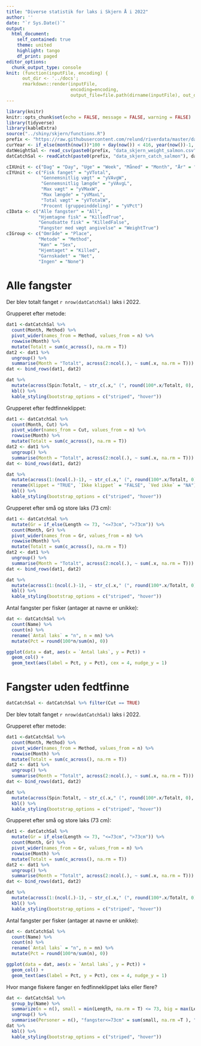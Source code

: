 ```yaml
---
title: "Diverse statistik for laks i Skjern Å i 2022"
author: ''
date: "`r Sys.Date()`"
output: 
  html_document:
    self_contained: true
    theme: united
    highlight: tango
    df_print: paged
editor_options: 
  chunk_output_type: console
knit: (function(inputFile, encoding) { 
      out_dir <- '../docs';
      rmarkdown::render(inputFile,
                        encoding=encoding, 
                        output_file=file.path(dirname(inputFile), out_dir, 'salmon-skjern.html')) })
---
```



```r
library(knitr)
knitr::opts_chunk$set(echo = FALSE, message = FALSE, warning = FALSE)
library(tidyverse)
library(kableExtra)
source("../shiny/skjern/functions.R")
prefix <- "https://raw.githubusercontent.com/relund/riverdata/master/data/"
curYear <- if_else(month(now())*100 + day(now()) < 416, year(now())-1, year(now()))   # assume previous year until season starts
datWeightSal <- read_csv(paste0(prefix, "data_skjern_weight_salmon.csv"), col_types = "dfddd")
datCatchSal <- readCatch(paste0(prefix, "data_skjern_catch_salmon"), datWeightSal) %>% filter(Year == 2022)
```

```r
cIXUnit <- c("Dag" = "Day", "Uge" = "Week", "Måned" = "Month", "År" = "Year", "Alle År" = "None")
cIYUnit <- c("Fisk fanget" = "yVTotal",
             "Gennemsnitlig vægt" = "yVAvgW",
             "Gennemsnitlig længde" = "yVAvgL",
             "Max vægt" = "yVMaxW",
             "Max længde" = "yVMaxL",
             "Total vægt" = "yVTotalW",
             "Procent (gruppeinddeling)" = "yVPct")
cIData <- c("Alle fangster" = "All",
            "Hjemtagne fisk" = "KilledTrue",
            "Genudsatte fisk" = "KilledFalse",
            "Fangster med vægt angivelse" = "WeightTrue")
cIGroup <- c("Område" = "Place",
            "Metode" = "Method",
            "Køn" = "Sex",
            "Hjemtaget" = "Killed",
            "Garnskadet" = "Net",
            "Ingen" = "None")
```

# Alle fangster

Der blev totalt fanget `r nrow(datCatchSal)` laks i 2022. 

Grupperet efter metode:

```r
dat1 <-datCatchSal %>% 
  count(Month, Method) %>% 
  pivot_wider(names_from = Method, values_from = n) %>% 
  rowwise(Month) %>%
  mutate(Totalt = sum(c_across(), na.rm = T)) 
dat2 <- dat1 %>% 
  ungroup() %>% 
  summarise(Month = "Totalt", across(2:ncol(.), ~ sum(.x, na.rm = T)))
dat <- bind_rows(dat1, dat2)

dat %>% 
  mutate(across(Spin:Totalt, ~ str_c(.x," (", round(100*.x/Totalt, 0), "%)"))) %>% 
  kbl() %>% 
  kable_styling(bootstrap_options = c("striped", "hover"))
```

Grupperet efter fedtfinneklippet:

```r
dat1 <- datCatchSal %>% 
  count(Month, Cut) %>% 
  pivot_wider(names_from = Cut, values_from = n) %>% 
  rowwise(Month) %>%
  mutate(Totalt = sum(c_across(), na.rm = T))
dat2 <- dat1 %>% 
  ungroup() %>% 
  summarise(Month = "Totalt", across(2:ncol(.), ~ sum(.x, na.rm = T)))
dat <- bind_rows(dat1, dat2)

dat %>% 
  mutate(across(1:(ncol(.)-1), ~ str_c(.x," (", round(100*.x/Totalt, 0), "%)"))) %>% 
  rename(Klippet = "TRUE", `Ikke klippet` = "FALSE", `Ved ikke` = "NA") %>% 
  kbl() %>% 
  kable_styling(bootstrap_options = c("striped", "hover"))
```

Grupperet efter små og store laks (73 cm):

```r
dat1 <- datCatchSal %>% 
  mutate(Gr = if_else(Length <= 73, "<=73cm", ">73cm")) %>% 
  count(Month, Gr) %>% 
  pivot_wider(names_from = Gr, values_from = n) %>% 
  rowwise(Month) %>%
  mutate(Totalt = sum(c_across(), na.rm = T)) 
dat2 <- dat1 %>% 
  ungroup() %>% 
  summarise(Month = "Totalt", across(2:ncol(.), ~ sum(.x, na.rm = T)))
dat <- bind_rows(dat1, dat2)

dat %>% 
  mutate(across(1:(ncol(.)-1), ~ str_c(.x," (", round(100*.x/Totalt, 0), "%)"))) %>% 
  kbl() %>% 
  kable_styling(bootstrap_options = c("striped", "hover"))
```

Antal fangster per fisker (antager at navne er unikke):

```r
dat <- datCatchSal %>% 
  count(Name) %>% 
  count(n) %>% 
  rename(`Antal laks` = "n", n = nn) %>% 
  mutate(Pct = round(100*n/sum(n), 0))

ggplot(data = dat, aes(x = `Antal laks`, y = Pct)) +
  geom_col() +
  geom_text(aes(label = Pct, y = Pct), cex = 4, nudge_y = 1)  
```

# Fangster uden fedtfinne

```r
datCatchSal <- datCatchSal %>% filter(Cut == TRUE)
```

Der blev totalt fanget `r nrow(datCatchSal)` laks i 2022. 

Grupperet efter metode:

```r
dat1 <-datCatchSal %>% 
  count(Month, Method) %>% 
  pivot_wider(names_from = Method, values_from = n) %>% 
  rowwise(Month) %>%
  mutate(Totalt = sum(c_across(), na.rm = T)) 
dat2 <- dat1 %>% 
  ungroup() %>% 
  summarise(Month = "Totalt", across(2:ncol(.), ~ sum(.x, na.rm = T)))
dat <- bind_rows(dat1, dat2)

dat %>% 
  mutate(across(Spin:Totalt, ~ str_c(.x," (", round(100*.x/Totalt, 0), "%)"))) %>% 
  kbl() %>% 
  kable_styling(bootstrap_options = c("striped", "hover"))
```

Grupperet efter små og store laks (73 cm):

```r
dat1 <- datCatchSal %>% 
  mutate(Gr = if_else(Length <= 73, "<=73cm", ">73cm")) %>% 
  count(Month, Gr) %>% 
  pivot_wider(names_from = Gr, values_from = n) %>% 
  rowwise(Month) %>%
  mutate(Totalt = sum(c_across(), na.rm = T)) 
dat2 <- dat1 %>% 
  ungroup() %>% 
  summarise(Month = "Totalt", across(2:ncol(.), ~ sum(.x, na.rm = T)))
dat <- bind_rows(dat1, dat2)

dat %>% 
  mutate(across(1:(ncol(.)-1), ~ str_c(.x," (", round(100*.x/Totalt, 0), "%)"))) %>% 
  kbl() %>% 
  kable_styling(bootstrap_options = c("striped", "hover"))
```

Antal fangster per fisker (antager at navne er unikke):

```r
dat <- datCatchSal %>% 
  count(Name) %>% 
  count(n) %>% 
  rename(`Antal laks` = "n", n = nn) %>% 
  mutate(Pct = round(100*n/sum(n), 0))

ggplot(data = dat, aes(x = `Antal laks`, y = Pct)) +
  geom_col() +
  geom_text(aes(label = Pct, y = Pct), cex = 4, nudge_y = 1)  
```

Hvor mange fiskere fanger en fedfinneklippet laks eller flere?

```r
dat <- datCatchSal %>% 
  group_by(Name) %>%
  summarize(n = n(), small = min(Length, na.rm = T) <= 73, big = max(Length, na.rm = T) > 73) %>% 
  ungroup() %>% 
  summarise(Personer = n(), "fangster<=73cm" = sum(small, na.rm =T ), "fangster>73cm" = sum(big, na.rm = T))
dat %>% 
  kbl() %>% 
  kable_styling(bootstrap_options = c("striped", "hover"))
```





<!-- ```{r} -->
<!-- input <- NULL -->
<!-- input$iInvYearSal <- c(2022,2022) -->
<!-- input$iInvDaySal <- c("2022-04-01", "2022-10-31") -->
<!-- input$iXUnitSal <- "Year"   -->
<!-- input$iYUnitSal <- "yVTotal" -->
<!-- input$iGroupSal <- "Method" -->
<!-- input$iDataSal <- "All" -->

<!-- if (input$iXUnitSal == "Day") { -->
<!--   iXUnitSal <- "DayStr" -->
<!-- } else if (input$iXUnitSal == "Year") { -->
<!--   iXUnitSal <- "None" -->
<!-- } else if (input$iXUnitSal == "None") { -->
<!--   iXUnitSal <- "All" -->
<!-- } else iXUnitSal <- input$iXUnitSal -->

<!-- dat <-  -->
<!--   datCatchSal %>%  -->
<!--   # dplyr::filter(Year >= input$iInvYearSal[1], Year <= input$iInvYearSal[2], -->
<!--   #               MDay >= min(mday(input$iInvDaySal[1]), mday(input$iInvDaySal[2])), -->
<!--   #               MDay <= max(mday(input$iInvDaySal[1]), mday(input$iInvDaySal[2])), -->
<!--   #               MonthN >= month(input$iInvDaySal[1]), -->
<!--   #               MonthN <= month(input$iInvDaySal[2]))  -->
<!--   dplyr::filter(Year >= input$iInvYearSal[1], Year <= input$iInvYearSal[2], -->
<!--                 MonthN >= month(input$iInvDaySal[1]), -->
<!--                 MonthN <= month(input$iInvDaySal[2]), -->
<!--                 100 * MonthN + MDay >= 100 * month(input$iInvDaySal[1]) + mday(input$iInvDaySal[1]), -->
<!--                 100 * MonthN + MDay <= 100 * month(input$iInvDaySal[2]) + mday(input$iInvDaySal[2])) -->

<!-- if (input$iDataSal == "KilledTrue") dat <- dat %>% dplyr::filter(Killed) -->
<!-- if (input$iDataSal == "KilledFalse") dat <- dat %>% dplyr::filter(!Killed) -->
<!-- if (input$iDataSal == "WeightTrue") dat <- dat %>% dplyr::filter(NoWeight == 0) -->
<!-- dat <- dat %>%  -->
<!--   mutate(None = "", xV = if (iXUnitSal == "All") None else str_c(.data[[iXUnitSal]], " ", Year), grp = .data[[input$iGroupSal]]) %>%  -->
<!--   group_by_at(c("xV", "grp", input$iXUnitSal)) %>% -->
<!--   summarise(yVTotal = n(), -->
<!--             yVMaxW = max(Weight, na.rm = T),  -->
<!--             yVMaxL = max(Length, na.rm = T), -->
<!--             yVAvgW = round(mean(Weight, na.rm = T),1),  -->
<!--             yVAvgL = round(mean(Length, na.rm = T),0), -->
<!--             yVTotalW = round(sum(Weight, na.rm = T),0) -->
<!--             ) %>%  -->
<!--   arrange_at(c(input$iXUnitSal, "xV")) %>%  -->
<!--   group_by(xV) %>%  -->
<!--   mutate(pct = sum(yVTotal)) %>%  -->
<!--   group_by_at(c("xV", "grp", input$iXUnitSal)) %>%  -->
<!--   mutate(label = str_c(round(100*yVTotal/pct, 0), "%"), -->
<!--          yVPct = round(100*yVTotal/pct, 0)) %>%  -->
<!--   mutate(yV = .data[[input$iYUnitSal]])  -->

<!-- if (input$iGroupSal == "None") dat <- dat %>% mutate(label = yV) -->
<!-- xLab <- names(cIXUnit)[grep(input$iXUnitSal, cIXUnit)] -->
<!-- yLab <- names(cIYUnit)[grep(input$iYUnitSal, cIYUnit)] -->
<!-- dat$xV <- factor(dat$xV, levels = unique(dat$xV[order(dat[[input$iXUnitSal]], dat$xV)])) -->
<!-- ggplot(data = dat, aes(x = xV, y = yV)) + -->
<!--   geom_col(aes(fill = grp), position = position_dodge2(preserve = "single")) + -->
<!--   # geom_text(aes(label = yV, y = 1.05*yV), position = position_dodge2(width = 0.9)) +  -->
<!--   geom_text(aes(label = label, y = 1.05*yV), position = position_dodge2(width = 0.9), cex = 3)  +  #, vjust = "inward", hjust = "inward" -->
<!--   labs(fill = "") + xlab(xLab) + ylab(yLab) + -->
<!--   theme(axis.text.x  = element_text(angle=45, hjust = 1, vjust = 1), legend.position="bottom") -->

<!-- ``` -->


<!-- ## Fangster per måned -->

<!-- ```{r} -->
<!-- input <- NULL -->
<!-- input$iInvYearSal <- c(2022,2022) -->
<!-- input$iInvDaySal <- c("2022-04-01", "2022-10-31") -->
<!-- input$iXUnitSal <- "Month"  # Day -->
<!-- input$iYUnitSal <- "yVTotal" -->
<!-- input$iGroupSal <- "None" -->
<!-- input$iDataSal <- "All" -->

<!-- if (input$iXUnitSal == "Day") { -->
<!--   iXUnitSal <- "DayStr" -->
<!-- } else if (input$iXUnitSal == "Year") { -->
<!--   iXUnitSal <- "None" -->
<!-- } else if (input$iXUnitSal == "None") { -->
<!--   iXUnitSal <- "All" -->
<!-- } else iXUnitSal <- input$iXUnitSal -->

<!-- dat <-  -->
<!--   datCatchSal %>%  -->
<!--   # dplyr::filter(Year >= input$iInvYearSal[1], Year <= input$iInvYearSal[2], -->
<!--   #               MDay >= min(mday(input$iInvDaySal[1]), mday(input$iInvDaySal[2])), -->
<!--   #               MDay <= max(mday(input$iInvDaySal[1]), mday(input$iInvDaySal[2])), -->
<!--   #               MonthN >= month(input$iInvDaySal[1]), -->
<!--   #               MonthN <= month(input$iInvDaySal[2]))  -->
<!--   dplyr::filter(Year >= input$iInvYearSal[1], Year <= input$iInvYearSal[2], -->
<!--                 MonthN >= month(input$iInvDaySal[1]), -->
<!--                 MonthN <= month(input$iInvDaySal[2]), -->
<!--                 100 * MonthN + MDay >= 100 * month(input$iInvDaySal[1]) + mday(input$iInvDaySal[1]), -->
<!--                 100 * MonthN + MDay <= 100 * month(input$iInvDaySal[2]) + mday(input$iInvDaySal[2])) -->

<!-- if (input$iDataSal == "KilledTrue") dat <- dat %>% dplyr::filter(Killed) -->
<!-- if (input$iDataSal == "KilledFalse") dat <- dat %>% dplyr::filter(!Killed) -->
<!-- if (input$iDataSal == "WeightTrue") dat <- dat %>% dplyr::filter(NoWeight == 0) -->
<!-- dat <- dat %>%  -->
<!--   mutate(None = "", xV = if (iXUnitSal == "All") None else str_c(.data[[iXUnitSal]], " ", Year), grp = .data[[input$iGroupSal]]) %>%  -->
<!--   group_by_at(c("xV", "grp", input$iXUnitSal)) %>% -->
<!--   summarise(yVTotal = n(), -->
<!--             yVMaxW = max(Weight, na.rm = T),  -->
<!--             yVMaxL = max(Length, na.rm = T), -->
<!--             yVAvgW = round(mean(Weight, na.rm = T),1),  -->
<!--             yVAvgL = round(mean(Length, na.rm = T),0), -->
<!--             yVTotalW = round(sum(Weight, na.rm = T),0) -->
<!--             ) %>%  -->
<!--   arrange_at(c(input$iXUnitSal, "xV")) %>%  -->
<!--   group_by(xV) %>%  -->
<!--   mutate(pct = sum(yVTotal)) %>%  -->
<!--   group_by_at(c("xV", "grp", input$iXUnitSal)) %>%  -->
<!--   mutate(label = str_c(round(100*yVTotal/pct, 0), "%"), -->
<!--          yVPct = round(100*yVTotal/pct, 0)) %>%  -->
<!--   mutate(yV = .data[[input$iYUnitSal]])  -->

<!-- if (input$iGroupSal == "None") dat <- dat %>% mutate(label = yV) -->
<!-- xLab <- names(cIXUnit)[grep(input$iXUnitSal, cIXUnit)] -->
<!-- yLab <- names(cIYUnit)[grep(input$iYUnitSal, cIYUnit)] -->
<!-- dat$xV <- factor(dat$xV, levels = unique(dat$xV[order(dat[[input$iXUnitSal]], dat$xV)])) -->
<!-- ggplot(data = dat, aes(x = xV, y = yV)) + -->
<!--   geom_col(aes(fill = grp), position = position_dodge2(preserve = "single")) + -->
<!--   # geom_text(aes(label = yV, y = 1.05*yV), position = position_dodge2(width = 0.9)) +  -->
<!--   geom_text(aes(label = label, y = 1.05*yV), position = position_dodge2(width = 0.9), cex = 3)  +  #, vjust = "inward", hjust = "inward" -->
<!--   labs(fill = "") + xlab(xLab) + ylab(yLab) + -->
<!--   theme(axis.text.x  = element_text(angle=45, hjust = 1, vjust = 1), legend.position="bottom") -->
<!-- ``` -->




<!-- ## Fangster per måned -->

<!-- ```{r} -->
<!-- input <- NULL -->
<!-- input$iInvYearSal <- c(2022,2022) -->
<!-- input$iInvDaySal <- c("2022-04-01", "2022-10-31") -->
<!-- input$iXUnitSal <- "Month"  # Day -->
<!-- input$iYUnitSal <- "yVTotal" -->
<!-- input$iGroupSal <- "None" -->
<!-- input$iDataSal <- "All" -->

<!-- if (input$iXUnitSal == "Day") { -->
<!--   iXUnitSal <- "DayStr" -->
<!-- } else if (input$iXUnitSal == "Year") { -->
<!--   iXUnitSal <- "None" -->
<!-- } else if (input$iXUnitSal == "None") { -->
<!--   iXUnitSal <- "All" -->
<!-- } else iXUnitSal <- input$iXUnitSal -->

<!-- dat <-  -->
<!--   datCatchSal %>%  -->
<!--   # dplyr::filter(Year >= input$iInvYearSal[1], Year <= input$iInvYearSal[2], -->
<!--   #               MDay >= min(mday(input$iInvDaySal[1]), mday(input$iInvDaySal[2])), -->
<!--   #               MDay <= max(mday(input$iInvDaySal[1]), mday(input$iInvDaySal[2])), -->
<!--   #               MonthN >= month(input$iInvDaySal[1]), -->
<!--   #               MonthN <= month(input$iInvDaySal[2]))  -->
<!--   dplyr::filter(Year >= input$iInvYearSal[1], Year <= input$iInvYearSal[2], -->
<!--                 MonthN >= month(input$iInvDaySal[1]), -->
<!--                 MonthN <= month(input$iInvDaySal[2]), -->
<!--                 100 * MonthN + MDay >= 100 * month(input$iInvDaySal[1]) + mday(input$iInvDaySal[1]), -->
<!--                 100 * MonthN + MDay <= 100 * month(input$iInvDaySal[2]) + mday(input$iInvDaySal[2])) -->

<!-- if (input$iDataSal == "KilledTrue") dat <- dat %>% dplyr::filter(Killed) -->
<!-- if (input$iDataSal == "KilledFalse") dat <- dat %>% dplyr::filter(!Killed) -->
<!-- if (input$iDataSal == "WeightTrue") dat <- dat %>% dplyr::filter(NoWeight == 0) -->
<!-- dat <- dat %>%  -->
<!--   mutate(None = "", xV = if (iXUnitSal == "All") None else str_c(.data[[iXUnitSal]], " ", Year), grp = .data[[input$iGroupSal]]) %>%  -->
<!--   group_by_at(c("xV", "grp", input$iXUnitSal)) %>% -->
<!--   summarise(yVTotal = n(), -->
<!--             yVMaxW = max(Weight, na.rm = T),  -->
<!--             yVMaxL = max(Length, na.rm = T), -->
<!--             yVAvgW = round(mean(Weight, na.rm = T),1),  -->
<!--             yVAvgL = round(mean(Length, na.rm = T),0), -->
<!--             yVTotalW = round(sum(Weight, na.rm = T),0) -->
<!--             ) %>%  -->
<!--   arrange_at(c(input$iXUnitSal, "xV")) %>%  -->
<!--   group_by(xV) %>%  -->
<!--   mutate(pct = sum(yVTotal)) %>%  -->
<!--   group_by_at(c("xV", "grp", input$iXUnitSal)) %>%  -->
<!--   mutate(label = str_c(round(100*yVTotal/pct, 0), "%"), -->
<!--          yVPct = round(100*yVTotal/pct, 0)) %>%  -->
<!--   mutate(yV = .data[[input$iYUnitSal]])  -->

<!-- if (input$iGroupSal == "None") dat <- dat %>% mutate(label = yV) -->
<!-- xLab <- names(cIXUnit)[grep(input$iXUnitSal, cIXUnit)] -->
<!-- yLab <- names(cIYUnit)[grep(input$iYUnitSal, cIYUnit)] -->
<!-- dat$xV <- factor(dat$xV, levels = unique(dat$xV[order(dat[[input$iXUnitSal]], dat$xV)])) -->
<!-- ggplot(data = dat, aes(x = xV, y = yV)) + -->
<!--   geom_col(aes(fill = grp), position = position_dodge2(preserve = "single")) + -->
<!--   # geom_text(aes(label = yV, y = 1.05*yV), position = position_dodge2(width = 0.9)) +  -->
<!--   geom_text(aes(label = label, y = 1.05*yV), position = position_dodge2(width = 0.9), cex = 3)  +  #, vjust = "inward", hjust = "inward" -->
<!--   labs(fill = "") + xlab(xLab) + ylab(yLab) + -->
<!--   theme(axis.text.x  = element_text(angle=45, hjust = 1, vjust = 1), legend.position="bottom") -->
<!-- ``` -->

